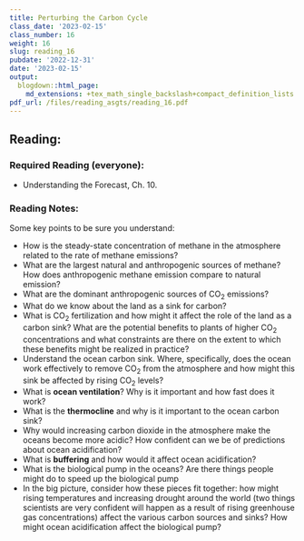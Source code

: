 ```yaml
---
title: Perturbing the Carbon Cycle
class_date: '2023-02-15'
class_number: 16
weight: 16
slug: reading_16
pubdate: '2022-12-31'
date: '2023-02-15'
output:
  blogdown::html_page:
    md_extensions: +tex_math_single_backslash+compact_definition_lists
pdf_url: /files/reading_asgts/reading_16.pdf
---
```

## Reading:

### Required Reading (everyone):

* Understanding the Forecast, Ch. 10.

### Reading Notes:

Some key points to be sure you understand:

* How is the steady-state concentration of methane in the atmosphere related 
  to the rate of methane emissions?
* What are the largest natural and anthropogenic sources of methane? How does 
  anthropogenic methane emission compare to natural emission?
* What are the dominant anthropogenic sources of CO~2~ emissions?
* What do we know about the land as a sink for carbon?
* What is CO~2~ fertilization and how might it affect the role of the land as 
  a carbon sink? What are the potential benefits to plants of higher CO~2~ 
  concentrations and what constraints are there on the extent to which these 
  benefits might be realized in practice?
* Understand the ocean carbon sink. Where, specifically, does the ocean work 
  effectively to remove CO~2~ from the atmosphere and how might this sink be 
  affected by rising CO~2~ levels?
* What is **ocean ventilation**? Why is it important and how fast does it work?
* What is the **thermocline** and why is it important to the ocean carbon sink?
* Why would increasing carbon dioxide in the atmosphere make the oceans become 
  more acidic? How confident can we be of predictions about ocean acidification?
* What is **buffering** and how would it affect ocean acidification?
* What is the biological pump in the oceans? Are there things people might do 
  to speed up the biological pump
* In the big picture, consider how these pieces fit together: how might rising 
  temperatures and increasing drought around the world (two things scientists 
  are very confident will happen as a result of rising greenhouse gas 
  concentrations) affect the various carbon sources and sinks? How might ocean 
  acidification affect the biological pump?
